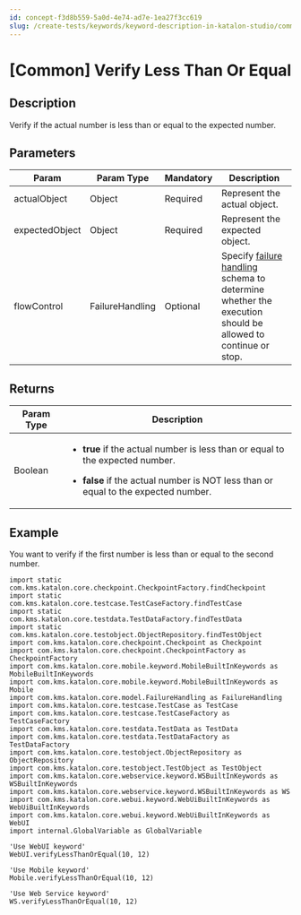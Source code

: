 ```yaml
---
id: concept-f3d8b559-5a0d-4e74-ad7e-1ea27f3cc619
slug: /create-tests/keywords/keyword-description-in-katalon-studio/common-assertions/common-verify-less-than-or-equal
---
```


# \[Common\] Verify Less Than Or Equal

## Description

Verify if the actual number is less than or equal to the expected number.

## Parameters

<table><tr><th>Param</th><th>Param Type</th><th>Mandatory</th><th>Description</th></tr><tbody><tr><td>actualObject</td><td>Object</td><td>Required</td><td>Represent the actual object.</td></tr><tr><td>expectedObject</td><td>Object</td><td>Required</td><td>Represent the expected object.</td></tr><tr><td>flowControl</td><td>FailureHandling</td><td>Optional</td><td>Specify <a href="/maintain/configure-failure-handling-settings-in-katalon-studio" >failure handling</a> schema to determine whether the execution should be allowed to continue or stop.</td></tr></tbody></table>

## Returns

<table><tr><th>Param Type</th><th>Description</th></tr><tbody><tr><td>Boolean</td><td><ul><li><p><strong>true</strong> if the actual number is less than or equal to the expected number.</p></li><li><p><strong>false</strong> if the actual number is NOT less than or equal to the expected number.</p></li></ul></td></tr></tbody></table>

## Example

You want to verify if the first number is less than or equal to the second number.

```
import static com.kms.katalon.core.checkpoint.CheckpointFactory.findCheckpoint
import static com.kms.katalon.core.testcase.TestCaseFactory.findTestCase
import static com.kms.katalon.core.testdata.TestDataFactory.findTestData
import static com.kms.katalon.core.testobject.ObjectRepository.findTestObject
import com.kms.katalon.core.checkpoint.Checkpoint as Checkpoint
import com.kms.katalon.core.checkpoint.CheckpointFactory as CheckpointFactory
import com.kms.katalon.core.mobile.keyword.MobileBuiltInKeywords as MobileBuiltInKeywords
import com.kms.katalon.core.mobile.keyword.MobileBuiltInKeywords as Mobile
import com.kms.katalon.core.model.FailureHandling as FailureHandling
import com.kms.katalon.core.testcase.TestCase as TestCase
import com.kms.katalon.core.testcase.TestCaseFactory as TestCaseFactory
import com.kms.katalon.core.testdata.TestData as TestData
import com.kms.katalon.core.testdata.TestDataFactory as TestDataFactory
import com.kms.katalon.core.testobject.ObjectRepository as ObjectRepository
import com.kms.katalon.core.testobject.TestObject as TestObject
import com.kms.katalon.core.webservice.keyword.WSBuiltInKeywords as WSBuiltInKeywords
import com.kms.katalon.core.webservice.keyword.WSBuiltInKeywords as WS
import com.kms.katalon.core.webui.keyword.WebUiBuiltInKeywords as WebUiBuiltInKeywords
import com.kms.katalon.core.webui.keyword.WebUiBuiltInKeywords as WebUI
import internal.GlobalVariable as GlobalVariable

'Use WebUI keyword'
WebUI.verifyLessThanOrEqual(10, 12)

'Use Mobile keyword'
Mobile.verifyLessThanOrEqual(10, 12)

'Use Web Service keyword' 
WS.verifyLessThanOrEqual(10, 12)

```